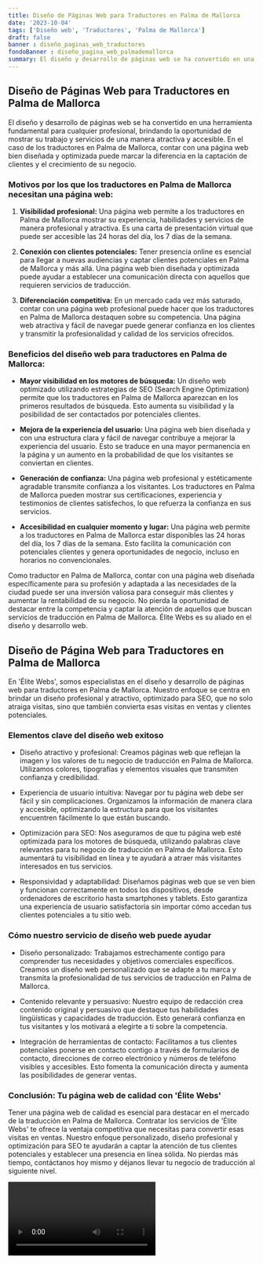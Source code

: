 ```yaml
---
title: Diseño de Páginas Web para Traductores en Palma de Mallorca
date: '2023-10-04'
tags: ['Diseño web', 'Traductores', 'Palma de Mallorca']
draft: false
banner : diseño_paginas_web_traductores
fondoBanner : diseño_pagina_web_palmademallorca
summary: El diseño y desarrollo de páginas web se ha convertido en una herramienta fundamental para cualquier profesional, brindando la oportunidad de mostrar su trabajo y servicios de una manera atractiva y accesible. En el caso de los traductores en Palma de Mallorca, contar con una página web bien diseñada y optimizada puede marcar la diferencia en la captación de clientes y el crecimiento de su negocio.
---
```


## Diseño de Páginas Web para Traductores en Palma de Mallorca

El diseño y desarrollo de páginas web se ha convertido en una herramienta fundamental para cualquier profesional, brindando la oportunidad de mostrar su trabajo y servicios de una manera atractiva y accesible. En el caso de los traductores en Palma de Mallorca, contar con una página web bien diseñada y optimizada puede marcar la diferencia en la captación de clientes y el crecimiento de su negocio.

### Motivos por los que los traductores en Palma de Mallorca necesitan una página web:

1. **Visibilidad profesional:** Una página web permite a los traductores en Palma de Mallorca mostrar su experiencia, habilidades y servicios de manera profesional y atractiva. Es una carta de presentación virtual que puede ser accesible las 24 horas del día, los 7 días de la semana.

2. **Conexión con clientes potenciales:** Tener presencia online es esencial para llegar a nuevas audiencias y captar clientes potenciales en Palma de Mallorca y más allá. Una página web bien diseñada y optimizada puede ayudar a establecer una comunicación directa con aquellos que requieren servicios de traducción.

3. **Diferenciación competitiva:** En un mercado cada vez más saturado, contar con una página web profesional puede hacer que los traductores en Palma de Mallorca destaquen sobre su competencia. Una página web atractiva y fácil de navegar puede generar confianza en los clientes y transmitir la profesionalidad y calidad de los servicios ofrecidos.

### Beneficios del diseño web para traductores en Palma de Mallorca:

- **Mayor visibilidad en los motores de búsqueda:** Un diseño web optimizado utilizando estrategias de SEO (Search Engine Optimization) permite que los traductores en Palma de Mallorca aparezcan en los primeros resultados de búsqueda. Esto aumenta su visibilidad y la posibilidad de ser contactados por potenciales clientes.

- **Mejora de la experiencia del usuario:** Una página web bien diseñada y con una estructura clara y fácil de navegar contribuye a mejorar la experiencia del usuario. Esto se traduce en una mayor permanencia en la página y un aumento en la probabilidad de que los visitantes se conviertan en clientes.

- **Generación de confianza:** Una página web profesional y estéticamente agradable transmite confianza a los visitantes. Los traductores en Palma de Mallorca pueden mostrar sus certificaciones, experiencia y testimonios de clientes satisfechos, lo que refuerza la confianza en sus servicios.

- **Accesibilidad en cualquier momento y lugar:** Una página web permite a los traductores en Palma de Mallorca estar disponibles las 24 horas del día, los 7 días de la semana. Esto facilita la comunicación con potenciales clientes y genera oportunidades de negocio, incluso en horarios no convencionales.

Como traductor en Palma de Mallorca, contar con una página web diseñada específicamente para su profesión y adaptada a las necesidades de la ciudad puede ser una inversión valiosa para conseguir más clientes y aumentar la rentabilidad de su negocio. No pierda la oportunidad de destacar entre la competencia y captar la atención de aquellos que buscan servicios de traducción en Palma de Mallorca. Élite Webs es su aliado en el diseño y desarrollo web.

<GifSeo />

<Cta />

## Diseño de Página Web para Traductores en Palma de Mallorca

En 'Élite Webs', somos especialistas en el diseño y desarrollo de páginas web para traductores en Palma de Mallorca. Nuestro enfoque se centra en brindar un diseño profesional y atractivo, optimizado para SEO, que no solo atraiga visitas, sino que también convierta esas visitas en ventas y clientes potenciales.

### Elementos clave del diseño web exitoso

- Diseño atractivo y profesional: Creamos páginas web que reflejan la imagen y los valores de tu negocio de traducción en Palma de Mallorca. Utilizamos colores, tipografías y elementos visuales que transmiten confianza y credibilidad.

- Experiencia de usuario intuitiva: Navegar por tu página web debe ser fácil y sin complicaciones. Organizamos la información de manera clara y accesible, optimizando la estructura para que los visitantes encuentren fácilmente lo que están buscando.

- Optimización para SEO: Nos aseguramos de que tu página web esté optimizada para los motores de búsqueda, utilizando palabras clave relevantes para tu negocio de traducción en Palma de Mallorca. Esto aumentará tu visibilidad en línea y te ayudará a atraer más visitantes interesados en tus servicios.

- Responsividad y adaptabilidad: Diseñamos páginas web que se ven bien y funcionan correctamente en todos los dispositivos, desde ordenadores de escritorio hasta smartphones y tablets. Esto garantiza una experiencia de usuario satisfactoria sin importar cómo accedan tus clientes potenciales a tu sitio web.

### Cómo nuestro servicio de diseño web puede ayudar

- Diseño personalizado: Trabajamos estrechamente contigo para comprender tus necesidades y objetivos comerciales específicos. Creamos un diseño web personalizado que se adapte a tu marca y transmita la profesionalidad de tus servicios de traducción en Palma de Mallorca.

- Contenido relevante y persuasivo: Nuestro equipo de redacción crea contenido original y persuasivo que destaque tus habilidades lingüísticas y capacidades de traducción. Esto generará confianza en tus visitantes y los motivará a elegirte a ti sobre la competencia.

- Integración de herramientas de contacto: Facilitamos a tus clientes potenciales ponerse en contacto contigo a través de formularios de contacto, direcciones de correo electrónico y números de teléfono visibles y accesibles. Esto fomenta la comunicación directa y aumenta las posibilidades de generar ventas.

### Conclusión: Tu página web de calidad con 'Élite Webs'

Tener una página web de calidad es esencial para destacar en el mercado de la traducción en Palma de Mallorca. Contratar los servicios de 'Élite Webs' te ofrece la ventaja competitiva que necesitas para convertir esas visitas en ventas. Nuestro enfoque personalizado, diseño profesional y optimización para SEO te ayudarán a captar la atención de tus clientes potenciales y establecer una presencia en línea sólida. No pierdas más tiempo, contáctanos hoy mismo y déjanos llevar tu negocio de traducción al siguiente nivel.

<Video />

<CtaBot job='Traductores' city='Palma de Mallorca'/>

<Gmaps query='Palma de Mallorca+españa+maps' />